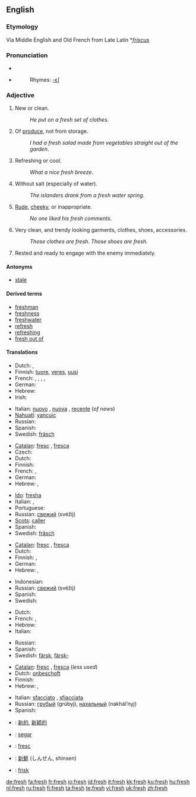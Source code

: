 {{wikipedia|dab=fresh}}
==English==

{{rank|walk|places|simple|710|fresh|noble|appearance|period}}

===Etymology===
Via Middle English and Old French from Late Latin *''[[friscus]]''

{{rfe|frisc might be OHG, what were intermediate forms?}}

===Pronunciation===
* {{IPA|/fɹɛʃ/}}
* {{audio|en-us-fresh.ogg|Audio (US)}}
*: Rhymes: [[Rhymes:English:-ɛʃ|-ɛʃ]]

===Adjective===
{{en-adj|fresh|er}}

# New or clean.
#: ''He put on a fresh set of clothes''.
# Of [[produce]], not from storage.
#: ''I had a fresh salad made from vegetables straight out of the garden''.
# Refreshing or cool.
#: ''What a nice fresh breeze''.
# Without salt (especially of water).
#: ''The islanders drank from a fresh water spring''.
# [[Rude]], [[cheeky]], or inappropriate.
#: ''No one liked his fresh comments''.
# Very clean, and trendy looking garments, clothes, shoes, accessories.
#: ''Those clothes are fresh. Those shoes are fresh''.
# {{military}} Rested and ready to engage with the enemy immediately.

====Antonyms====
* [[stale]]

====Derived terms====
* [[freshman]]
* [[freshness]]
* [[freshwater]]
* [[refresh]]
* [[refreshing]]
* [[fresh out of]]

====Translations====
{{trans-top|New or clean (1)}}
* Dutch: {{t+|nl|vers}}, {{t+|nl|nieuw}}
* Finnish: [[tuore]], [[veres]], [[uusi]]
* French: {{t+|fr|nouveau|m}}, {{t+|fr|nouvel}}, {{t+|fr|nouvelle|f}}, {{t+|fr|nouveaux|m|p}}, {{t+|fr|nouvelles|f|p}}
* German: {{t+|de|frisch}}
* Hebrew: {{he-translation|רענן|ra`anán}} {{m}}
* Irish: {{t-|ga|úr|xs=Irish}}
{{trans-mid}}
* Italian: [[nuovo]] {{m}}, [[nuova]] {{f}}, [[recente]] (''of news'')
* [[Nahuatl]]: [[yancuic]]
* Russian: {{t+|ru|свежий|tr=svéžij|sc=Cyrl}}
* Spanish: {{t+|es|nuevo|m}}
* Swedish: [[fräsch]]
{{trans-bottom}}

{{trans-top|Of produce, not from storage (2)}}
* [[Catalan]]: [[fresc]] {{m}}, [[fresca]] {{f}}
* Czech: {{t-|cs|čerstvý|m}}
* Dutch: {{t+|nl|vers}}
* Finnish: {{t+|fi|tuore}}
* French: {{t+|fr|frais|m}}, {{t+|fr|fraîche|f}}
* German: {{t+|de|frisch}}
* Hebrew: {{he-translation|טרי|tarí}} {{m}}, {{he-translation|טריה|tariyá}} {{f}}
{{trans-mid}}
* [[Ido]]: [[fresha]]
* Italian: {{t+|it|fresco|m}}, {{t-|it|fresca|f}}
* Portuguese: {{t+|pt|fresco}}
* Russian: [[свежий]] (svéžij)
* [[Scots]]: [[caller#Scots|caller]]
* Spanish: {{t+|es|fresco|m}}
* Swedish: [[fräsch]]
{{trans-bottom}}

{{trans-top|Refreshing or cool (3)}}
* [[Catalan]]: [[fresc]] {{m}}, [[fresca]] {{f}}
* Dutch: {{t+|nl|fris}}
* Finnish: {{t-|fi|raitis}}, {{t+|fi|raikas}}
* German: {{t+|de|frisch}}
* Hebrew: {{he-translation|מרענן|mera`anén}} {{m}}, {{he-translation|מרעננת|mera`anénet}} {{f}}
{{trans-mid}}
* Indonesian: {{t-|id|segar|xs=Indonesian}}
* Russian: [[свежий]] (svéžij)
* Spanish: {{t+|es|fresco|m}}
* Swedish: {{t+|sv|frisk}}
{{trans-bottom}}

{{trans-top|Without salt (4)}}
* Dutch: {{t+|nl|zoet}}
* French: {{t+|fr|doux|m}}, {{t+|fr|douce|f}}
* Hebrew: {{he-translation|מתוקים|metukím}} {{m|p}}
* Italian: {{t+|it|dolce}}
{{trans-mid}}
* Russian: {{t-|ru|пресный|tr=présnyj|sc=Cyrl}}
* Spanish: {{t+|es|simple|n}}
* Swedish: [[färsk]], [[färsk-]]
{{trans-bottom}}

{{trans-top|Rude or inappropriate (5)}}
* [[Catalan]]: [[fresc]] {{m}}, [[fresca]] {{f}} (''less used'')
* Dutch: [[onbeschoft]]
* Finnish: {{t-|fi|röyhkeä}}
* Hebrew: {{he-translation|חצוף|khatsúf}} {{m}}, {{he-translation|חצופה|khatsufá}} {{f}}
{{trans-mid}}
* Italian: [[sfacciato]] {{m}}, [[sfiacciata]] {{f}}
* Russian: [[грубый]] (grúbyj), [[нахальный]] (nakhál’nyj)
* Spanish: {{t-|es|grosero|m}}
{{trans-bottom}}

{{checktrans-top}}
* {{ttbc|Chinese}}: [[新的]], [[新颖的]]
* {{ttbc|Indonesian}}: [[segar]]
* {{ttbc|Interlingua}}: [[fresc]]
* {{ttbc|Japanese}}: [[新鮮]] (しんせん, shinsen)
* {{ttbc|Norwegian}}: [[frisk]]
{{trans-bottom}}

[[de:fresh]]
[[fa:fresh]]
[[fr:fresh]]
[[io:fresh]]
[[id:fresh]]
[[it:fresh]]
[[kk:fresh]]
[[ku:fresh]]
[[hu:fresh]]
[[nl:fresh]]
[[ru:fresh]]
[[fi:fresh]]
[[ta:fresh]]
[[te:fresh]]
[[vi:fresh]]
[[uk:fresh]]
[[zh:fresh]]